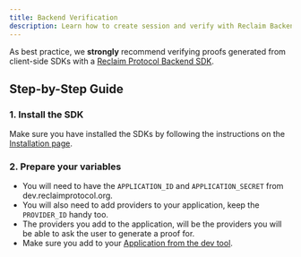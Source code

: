 ```yaml
---
title: Backend Verification
description: Learn how to create session and verify with Reclaim Backend SDKs
---
```


As best practice, we **strongly** recommend verifying proofs generated from client-side SDKs with a [Reclaim Protocol Backend SDK](http://localhost:3000/backend/installation). 

## Step-by-Step Guide

### 1. Install the SDK

Make sure you have installed the SDKs by following the instructions on the [Installation page](./../backend/installation).

### 2. Prepare your variables
- You will need to have the `APPLICATION_ID` and `APPLICATION_SECRET` from dev.reclaimprotocol.org.
- You will also need to add providers to your application, keep the `PROVIDER_ID` handy too. 
- The providers you add to the application, will be the providers you will be able to ask the user to generate a proof for.
- Make sure you add to your [Application from the dev tool](https://dev.reclaimprotocol.org/my-applications/).

